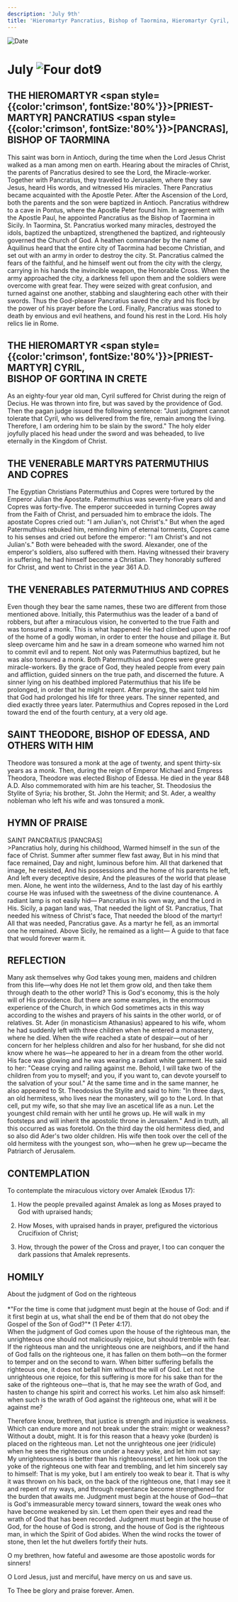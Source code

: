 ```yaml
---
description: 'July 9th'
title: 'Hieromartyr Pancratius, Bishop of Taormina, Hieromartyr Cyril, Bishop of Gortina, Venerable Martyrs Patermuthius and Copres'
---
```


<RunningHead />
<Image src="/title-imprint.png" height={68} width={50} alt="Date" className="title-imprint"/>

# <div id="date">July <Image className="four-dot" src="/four-dot.png" height={15} width={15} alt="Four dot" />9</div>

## THE HIEROMARTYR <span style={{color:'crimson', fontSize:'80%'}}>[PRIEST-MARTYR]</span> PANCRATIUS <span style={{color:'crimson', fontSize:'80%'}}>[PANCRAS]</span>, BISHOP OF TAORMINA

This saint was born in Antioch, during the time when the Lord Jesus Christ walked as a man among men on earth. Hearing about the miracles of Christ, the parents of Pancratius desired to see the Lord, the Miracle-worker. Together with Pancratius, they traveled to Jerusalem, where they saw Jesus, heard His words, and witnessed His miracles. There Pancratius became acquainted with the Apostle Peter. After the Ascension of the Lord, both the parents and the son were baptized in Antioch. Pancratius withdrew to a cave in Pontus, where the Apostle Peter found him. In agreement with the Apostle Paul, he appointed Pancratius as the Bishop of Taormina in Sicily. In Taormina, St. Pancratius worked many miracles, destroyed the idols, baptized the unbaptized, strengthened the baptized, and righteously governed the Church of God. A heathen commander by the name of Aquilinus heard that the entire city of Taormina had become Christian, and set out with an army in order to destroy the city. St. Pancratius calmed the fears of the faithful, and he himself went out from the city with the clergy, carrying in his hands the invincible weapon, the Honorable Cross. When the army approached the city, a darkness fell upon them and the soldiers were overcome with great fear. They were seized with great confusion, and turned against one another, stabbing and slaughtering each other with their swords. Thus the God-pleaser Pancratius saved the city and his flock by the power of his prayer before the Lord. Finally, Pancratius was stoned to death by envious and evil heathens, and found his rest in the Lord. His holy relics lie in Rome.

## THE HIEROMARTYR <span style={{color:'crimson', fontSize:'80%'}}>[PRIEST-MARTYR]</span> CYRIL,<br />BISHOP OF GORTINA IN CRETE

As an eighty-four year old man, Cyril suffered for Christ during the reign of Decius. He was thrown into fire, but was saved by the providence of God. Then the pagan judge issued the following sentence: "Just judgment cannot tolerate that Cyril, who ws delivered from the fire, remain among the living. Therefore, I am ordering him to be slain by the sword." The holy elder joyfully placed his head under the sword and was beheaded, to live eternally in the Kingdom of Christ.

## THE VENERABLE MARTYRS PATERMUTHIUS AND COPRES

The Egyptian Christians Patermuthius and Copres were tortured by the Emperor Julian the Apostate. Patermuthius was seventy-five years old and Copres was forty-five. The emperor succeeded in turning Copres away from the Faith of Christ, and persuaded him to embrace the idols. The apostate Copres cried out: "I am Julian's, not Christ's." But when the aged Patermuthius rebuked him, reminding him of eternal torments, Copres came to his senses and cried out before the emperor: "I am Christ's and not Julian's." Both were beheaded with the sword. Alexander, one of the emperor's soldiers, also suffered with them. Having witnessed their bravery in suffering, he had himself become a Christian. They honorably suffered for Christ, and went to Christ in the year 361 A.D.

## THE VENERABLES PATERMUTHIUS AND COPRES

Even though they bear the same names, these two are different from those mentioned above. Initially, this Patermuthius was the leader of a band of robbers, but after a miraculous vision, he converted to the true Faith and was tonsured a monk. This is what happened: He had climbed upon the roof of the home of a godly woman, in order to enter the house and pillage it. But sleep overcame him and he saw in a dream someone who warned him not to commit evil and to repent. Not only was Patermuthius baptized, but he was also tonsured a monk. Both Patermuthius and Copres were great miracle-workers. By the grace of God, they healed people from every pain and affliction, guided sinners on the true path, and discerned the future. A sinner lying on his deathbed implored Patermuthius that his life be prolonged, in order that he might repent. After praying, the saint told him that God had prolonged his life for three years. The sinner repented, and died exactly three years later. Patermuthius and Copres reposed in the Lord toward the end of the fourth century, at a very old age.

## SAINT THEODORE, BISHOP OF EDESSA, AND OTHERS WITH HIM

Theodore was tonsured a monk at the age of twenty, and spent thirty-six years as a monk. Then, during the reign of Emperor Michael and Empress Theodora, Theodore was elected Bishop of Edessa. He died in the year 848 A.D. Also commemorated with him are his teacher, St. Theodosius the Stylite of Syria; his brother, St. John the Hermit; and St. Ader, a wealthy nobleman who left his wife and was tonsured a monk.


## HYMN OF PRAISE
<div style={{textAlign:'center', color:'crimson', fontWeight:'bold'}}>
SAINT PANCRATIUS [PANCRAS]
</div>
>Pancratius holy, during his childhood,  
Warmed himself in the sun of the face of Christ.  
Summer after summer flew fast away,  
But in his mind that face remained,  
Day and night, luminous before him.  
All that darkened that image, he resisted,  
And his possessions and the home of his parents he left,  
And left every deceptive desire,  
And the pleasures of the world that please men.  
Alone, he went into the wilderness,  
And to the last day of his earthly course  
He was infused with the sweetness of the divine countenance.  
A radiant lamp is not easily hid—  
Pancratius in his own way, and the Lord in His.  
Sicily, a pagan land was,  
That needed the light of St. Pancratius,  
That needed his witness of Christ's face,  
That needed the blood of the martyr!  
All that was needed, Pancratius gave.  
As a martyr he fell, as an immortal one he remained.  
Above Sicily, he remained as a light—  
A guide to that face that would forever warm it.  


## REFLECTION

Many ask themselves why God takes young men, maidens and children from this life—why does He not let them grow old, and then take them through death to the other world? This is God's economy, this is the holy will of His providence. But there are some examples, in the enormous experience of the Church, in which God sometimes acts in this way according to the wishes and prayers of his saints in the other world, or of relatives. St. Ader (in monasticism Athanasius) appeared to his wife, whom he had suddenly left with three children when he entered a monastery, where he died. When the wife reached a state of despair—out of her concern for her helpless children and also for her husband, for she did not know where he was—he appeared to her in a dream from the other world. His face was glowing and he was wearing a radiant white garment. He said to her: "Cease crying and railing against me. Behold, I will take two of the children from you to myself; and you, if you want to, can devote yourself to the salvation of your soul." At the same time and in the same manner, he also appeared to St. Theodosius the Stylite and said to him: "In three days, an old hermitess, who lives near the monastery, will go to the Lord. In that cell, put my wife, so that she may live an ascetical life as a nun. Let the youngest child remain with her until he grows up. He will walk in my footsteps and will inherit the apostolic throne in Jerusalem." And in truth, all this occurred as was foretold. On the third day the old hermitess died, and so also did Ader's two older children. His wife then took over the cell of the old hermitess with the youngest son, who—when he grew up—became the Patriarch of Jerusalem.


## CONTEMPLATION

To contemplate the miraculous victory over Amalek (Exodus 17):

1. How the people prevailed against Amalek as long as Moses prayed to God with upraised hands;

2. How Moses, with upraised hands in prayer, prefigured the victorious Crucifixion of Christ;

3. How, through the power of the Cross and prayer, I too can conquer the dark passions that Amalek represents.


## HOMILY
<div style={{textAlign:'center', color:'crimson', fontWeight:'bold'}}>
About the judgment of God on the righteous
</div>
<br />
<div style={{textAlign:'right'}}>
*"For the time is come that judgment must begin at the house of God: and if it first begin at us, what shall the end be of them that do not obey the Gospel of the Son of God?"* (1 Peter 4:17).
</div>
When the judgment of God comes upon the house of the righteous man, the unrighteous one should not maliciously rejoice, but should tremble with fear. If the righteous man and the unrighteous one are neighbors, and if the hand of God falls on the righteous one, it has fallen on them both—on the former to temper and on the second to warn. When bitter suffering befalls the righteous one, it does not befall him without the will of God. Let not the unrighteous one rejoice, for this suffering is more for his sake than for the sake of the righteous one—that is, that he may see the wrath of God, and hasten to change his spirit and correct his works. Let him also ask himself: when such is the wrath of God against the righteous one, what will it be against me?

Therefore know, brethren, that justice is strength and injustice is weakness. Which can endure more and not break under the strain: might or weakness? Without a doubt, might. It is for this reason that a heavy yoke (burden) is placed on the righteous man. Let not the unrighteous one jeer (ridicule) when he sees the righteous one under a heavy yoke, and let him not say: My unrighteousness is better than his righteousness! Let him look upon the yoke of the righteous one with fear and trembling, and let him sincerely say to himself: That is my yoke, but I am entirely too weak to bear it. That is why it was thrown on his back, on the back of the righteous one, that I may see it and repent of my ways, and through repentance become strengthened for the burden that awaits me. Judgment must begin at the house of God—that is God's immeasurable mercy toward sinners, toward the weak ones who have become weakened by sin. Let them open their eyes and read the wrath of God that has been recorded. Judgment must begin at the house of God, for the house of God is strong, and the house of God is the righteous man, in which the Spirit of God abides. When the wind rocks the tower of stone, then let the hut dwellers fortify their huts.

O my brethren, how fateful and awesome are those apostolic words for sinners!

O Lord Jesus, just and merciful, have mercy on us and save us.

To Thee be glory and praise forever. Amen.